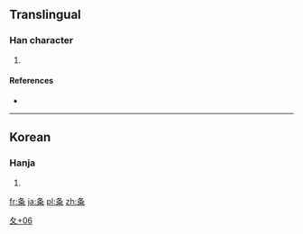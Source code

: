 ==Translingual==

===Han character===
{{Han char|rn=34|rad=夂|as=06|sn=9|four=|canj=HEFD|ids=⿱夂米}}

# {{defn|Han|sort=夂06}}

====References====
* {{Han ref|kx=0244.241|dkj=05702|dj=0485.130|hdz=20869.090|uh=5908|ud=22792}}

----

==Korean==

===Hanja===
{{ko-hanja|hangeul=[[재]]|rv=jae|mr=chae|y=cay}}

# {{defn|lang=ko|sort=夂06}}

[[Category:Korean-only CJKV Characters|夂+06]]

[[fr:夈]]
[[ja:夈]]
[[pl:夈]]
[[zh:夈]]